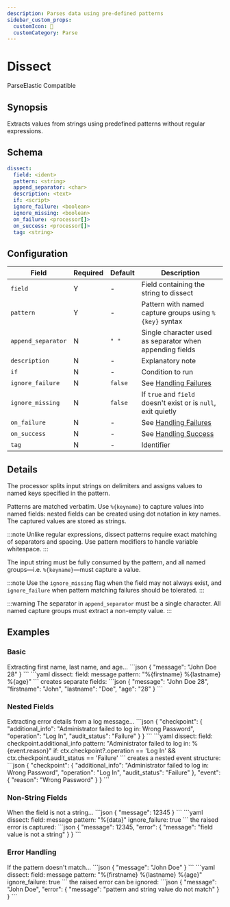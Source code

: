 ```yaml
---
description: Parses data using pre-defined patterns
sidebar_custom_props: 
  customIcon: 🔪
  customCategory: Parse
---
```


# Dissect

<span className="theme-doc-version-badge badge badge--primary">Parse</span><span className="theme-doc-version-badge badge badge--secondary">Elastic Compatible</span>

## Synopsis

Extracts values from strings using predefined patterns without regular expressions.

## Schema

```yaml {2,3}
dissect:
  field: <ident>
  pattern: <string>
  append_separator: <char>
  description: <text>
  if: <script>
  ignore_failure: <boolean>
  ignore_missing: <boolean>
  on_failure: <processor[]>
  on_success: <processor[]>
  tag: <string>
```

## Configuration

|Field|Required|Default|Description|
|---|---|---|---|
|`field`|Y|-|Field containing the string to dissect|
|`pattern`|Y|-|Pattern with named capture groups using `%{key}` syntax|
|`append_separator`|N|`" "`|Single character used as separator when appending fields|
|`description`|N|-|Explanatory note|
|`if`|N|-|Condition to run|
|`ignore_failure`|N|`false`|See [Handling Failures](../handling-failures.mdx)|
|`ignore_missing`|N|`false`|If `true` and `field` doesn't exist or is `null`, exit quietly|
|`on_failure`|N|-|See [Handling Failures](../handling-failures.mdx)|
|`on_success`|N|-|See [Handling Success](../handling-success.mdx)|
|`tag`|N|-|Identifier|

## Details

The processor splits input strings on delimiters and assigns values to named keys specified in the pattern.

Patterns are matched verbatim. Use `%{keyname}` to capture values into named fields: nested fields can be created using dot notation in key names. The captured values are stored as strings.

:::note
Unlike regular expressions, dissect patterns require exact matching of separators and spacing. Use pattern modifiers to handle variable whitespace.
:::

The input string must be fully consumed by the pattern, and all named groups&mdash;i.e. `%{keyname}`&mdash;must capture a value.

:::note
Use the `ignore_missing` flag when the field may not always exist, and `ignore_failure` when pattern matching failures should be tolerated.
:::

:::warning
The separator in `append_separator` must be a single character. All named capture groups must extract a non-empty value.
:::

## Examples

### Basic

<ExampleGrid>
  <CommentCol>
    Extracting first name, last name, and age...
  </CommentCol>
  <CodeCol>
    ```json
    {
      "message": "John Doe 28"
    }
    ```
    ```yaml
    dissect:
      field: message
      pattern: "%{firstname} %{lastname} %{age}"
    ```
  </CodeCol>
  <CommentCol>
    creates separate fields:
  </CommentCol>
  <CodeCol>
    ```json
    {
      "message": "John Doe 28",
      "firstname": "John",
      "lastname": "Doe",
      "age": "28"
    }
    ```
  </CodeCol>
</ExampleGrid>

### Nested Fields

<ExampleGrid>
  <CommentCol>
    Extracting error details from a log message...
  </CommentCol>
  <CodeCol>
    ```json
    {
      "checkpoint": {
        "additional_info": "Administrator failed to log in: Wrong Password",
        "operation": "Log In",
        "audit_status": "Failure"
      }
    }
    ```
    ```yaml
    dissect:
      field: checkpoint.additional_info
      pattern: "Administrator failed to log in: %{event.reason}"
      if: ctx.checkpoint?.operation == 'Log In' && ctx.checkpoint.audit_status == 'Failure'
    ```
  </CodeCol>
  <CommentCol>
    creates a nested event structure:
  </CommentCol>
  <CodeCol>
    ```json
    {
      "checkpoint": {
        "additional_info": "Administrator failed to log in: Wrong Password",
        "operation": "Log In", 
        "audit_status": "Failure"
      },
      "event": {
        "reason": "Wrong Password"
      }
    }
    ```
  </CodeCol>
</ExampleGrid>

### Non-String Fields

<ExampleGrid>
  <CommentCol>
    When the field is not a string...
  </CommentCol>
  <CodeCol>
    ```json
    {
      "message": 12345
    }
    ```
    ```yaml
    dissect:
      field: message
      pattern: "%{data}"
      ignore_failure: true
    ```
  </CodeCol>
  <CommentCol>
    the raised error is captured:
  </CommentCol>
  <CodeCol>
    ```json
    {
      "message": 12345,
      "error": {
        "message": "field value is not a string"
      }
    }
    ```
  </CodeCol>
</ExampleGrid>

### Error Handling

<ExampleGrid>
  <CommentCol>
    If the pattern doesn't match...
  </CommentCol>
  <CodeCol>
    ```json
    {
      "message": "John Doe"
    }
    ```
    ```yaml
    dissect:
      field: message
      pattern: "%{firstname} %{lastname} %{age}"
      ignore_failure: true
    ```
  </CodeCol>
  <CommentCol>
    the raised error can be ignored:
  </CommentCol>
  <CodeCol>
    ```json
    {
      "message": "John Doe",
      "error": {
        "message": "pattern and string value do not match"
      }
    }
    ```
  </CodeCol>
</ExampleGrid>
